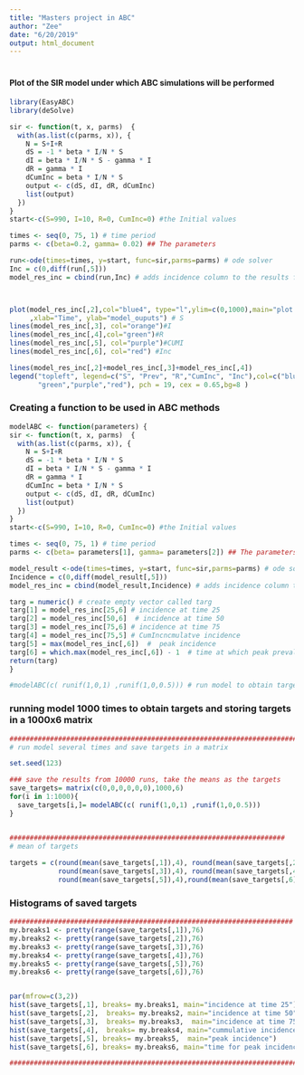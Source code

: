 ```yaml
---
title: "Masters project in ABC"
author: "Zee"
date: "6/20/2019"
output: html_document
---
```

#
#
#
#
#### Plot of the SIR model under which ABC simulations will be performed
```r
library(EasyABC)
library(deSolve)

sir <- function(t, x, parms)  {
  with(as.list(c(parms, x)), {
    N = S+I+R
    dS = -1 * beta * I/N * S
    dI = beta * I/N * S - gamma * I
    dR = gamma * I
    dCumInc = beta * I/N * S
    output <- c(dS, dI, dR, dCumInc)
    list(output)
  })
}
start<-c(S=990, I=10, R=0, CumInc=0) #the Initial values

times <- seq(0, 75, 1) # time period 
parms <- c(beta=0.2, gamma= 0.02) ## The parameters 

run<-ode(times=times, y=start, func=sir,parms=parms) # ode solver
Inc = c(0,diff(run[,5]))
model_res_inc = cbind(run,Inc) # adds incidence column to the results from te ode solver



plot(model_res_inc[,2],col="blue4", type="l",ylim=c(0,1000),main="plot of the SIR model"
     ,xlab="Time", ylab="model_ouputs") # S
lines(model_res_inc[,3], col="orange")#I
lines(model_res_inc[,4],col="green")#R
lines(model_res_inc[,5], col="purple")#CUMI
lines(model_res_inc[,6], col="red") #Inc

lines(model_res_inc[,2]+model_res_inc[,3]+model_res_inc[,4])
legend("topleft", legend=c("S", "Prev", "R","CumInc", "Inc"),col=c("blue4","orange",
       "green","purple","red"), pch = 19, cex = 0.65,bg=8 )


```


### Creating a function to be used in ABC methods

```r
modelABC <- function(parameters) {
sir <- function(t, x, parms)  {
  with(as.list(c(parms, x)), {
    N = S+I+R
    dS = -1 * beta * I/N * S
    dI = beta * I/N * S - gamma * I
    dR = gamma * I
    dCumInc = beta * I/N * S
    output <- c(dS, dI, dR, dCumInc)
    list(output)
  })
}
start<-c(S=990, I=10, R=0, CumInc=0) #the Initial values

times <- seq(0, 75, 1) # time period 
parms <- c(beta= parameters[1], gamma= parameters[2]) ## The parameters 

model_result <-ode(times=times, y=start, func=sir,parms=parms) # ode solver
Incidence = c(0,diff(model_result[,5]))
model_res_inc = cbind(model_result,Incidence) # adds incidence column to the results from te ode solver

targ = numeric() # create empty vector called targ
targ[1] = model_res_inc[25,6] # incidence at time 25
targ[2] = model_res_inc[50,6]  # incidence at time 50
targ[3] = model_res_inc[75,6] # incidence at time 75
targ[4] = model_res_inc[75,5] # CumIncncmulatve incidence
targ[5] = max(model_res_inc[,6])  #  peak incidence
targ[6] = which.max(model_res_inc[,6]) - 1  # time at which peak prevalence occures
return(targ)
}

#modelABC(c( runif(1,0,1) ,runif(1,0,0.5))) # run model to obtain targets once


```


### running model 1000 times to obtain targets and storing targets in a 1000x6 matrix

```r
#############################################################################
# run model several times and save targets in a matrix

set.seed(123)

### save the results from 10000 runs, take the means as the targets
save_targets= matrix(c(0,0,0,0,0,0),1000,6)
for(i in 1:1000){
  save_targets[i,]= modelABC(c( runif(1,0,1) ,runif(1,0,0.5)))
}


####################################################################
# mean of targets
 
targets = c(round(mean(save_targets[,1]),4), round(mean(save_targets[,2]),4),
            round(mean(save_targets[,3]),4), round(mean(save_targets[,4]),4),
            round(mean(save_targets[,5]),4),round(mean(save_targets[,6]),4))


```


### Histograms of saved targets

```r
######################################################################
my.breaks1 <- pretty(range(save_targets[,1]),76)
my.breaks2 <- pretty(range(save_targets[,2]),76)
my.breaks3 <- pretty(range(save_targets[,3]),76)
my.breaks4 <- pretty(range(save_targets[,4]),76)
my.breaks5 <- pretty(range(save_targets[,5]),76)
my.breaks6 <- pretty(range(save_targets[,6]),76)


par(mfrow=c(3,2))
hist(save_targets[,1], breaks= my.breaks1, main="incidence at time 25")
hist(save_targets[,2],  breaks= my.breaks2, main="incidence at time 50")
hist(save_targets[,3],  breaks= my.breaks3,  main="incidence at time 75")
hist(save_targets[,4],  breaks= my.breaks4, main="cummulative incidence")
hist(save_targets[,5], breaks= my.breaks5,  main="peak incidence")
hist(save_targets[,6], breaks= my.breaks6, main="time for peak incidence")

########################################################################

```

